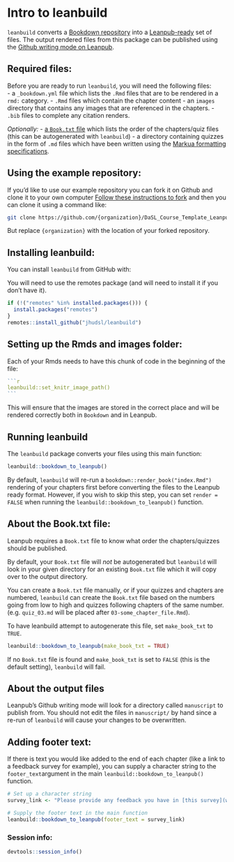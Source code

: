 
# Intro to leanbuild

`leanbuild` converts a [Bookdown repository](https://github.com/jtr13/bookdown-template) into a [Leanpub-ready](https://leanpub.com/) set of files.
The output rendered files from this package can be published using the [Github writing mode on Leanpub](https://leanpub.com/lfm/read#leanpub-auto-switching-writing-modes).

## Required files:

Before you are ready to run `leanbuild`, you will need the following files:  
- a `_bookdown.yml` file which lists the `.Rmd` files that are to be rendered in a `rmd: ` category.
- `.Rmd` files which contain the chapter content
- an `images` directory that contains any images that are referenced in the chapters.
- `.bib` files to complete any citation renders.

_Optionally:_
- [a `Book.txt` file](https://leanpub.com/lfm/read#leanpub-auto-booktxt-sampletxt-and-manuscript-files) which lists the order of the chapters/quiz files (this can be autogenerated with `leanbuild`)
- a directory containing quizzes in the form of `.md` files which have been written using the [Markua formatting specifications](https://leanpub.com/markua/read#leanpub-auto-quizzes-and-exercises).

## Using the example repository:

If you'd like to use our example repository you can fork it on Github and clone it to your own computer
[Follow these instructions to fork](https://docs.github.com/en/get-started/quickstart/fork-a-repo#forking-a-repository) and then you can clone it using a command like:  

```sh
git clone https://github.com/{organization}/DaSL_Course_Template_Leanpub.git
```
But replace `{organization}` with the location of your forked repository.


## Installing leanbuild:

You can install `leanbuild` from GitHub with:

You will need to use the remotes package (and will need to install it if you don't have it).
``` r
if (!("remotes" %in% installed.packages())) {
  install.packages("remotes")
}
remotes::install_github("jhudsl/leanbuild")
```

## Setting up the Rmds and images folder:

Each of your Rmds needs to have this chunk of code in the beginning of the file:

`````r
```r
leanbuild::set_knitr_image_path()
```
`````
This will ensure that the images are stored in the correct place and will be rendered correctly both in `Bookdown` and in Leanpub.


## Running leanbuild

The `leanbuild` package converts your files using this main function:

```r
leanbuild::bookdown_to_leanpub()
```

By default, `leanbuild` will re-run a `bookdown::render_book("index.Rmd")` rendering of your chapters first before converting the files to the Leanpub ready format.
However, if you wish to skip this step, you can set `render = FALSE` when running the `leanbuild::bookdown_to_leanpub()` function.

## About the Book.txt file:

Leanpub requires a `Book.txt` file to know what order the chapters/quizzes should be published.

By default, your `Book.txt` file will _not_ be autogenerated but `leanbuild` will look in your given directory for an existing `Book.txt` file which it will copy over to the output directory.

You can create a `Book.txt` file manually, or if your quizzes and chapters are numbered, `leanbuild` can create the `Book.txt` file based on the numbers going from low to high and quizzes following chapters of the same number.
(e.g. `quiz_03.md` will be placed after `03-some_chapter_file.Rmd`).

To have leanbuild attempt to autogenerate this file, set `make_book_txt` to `TRUE`.

```r
leanbuild::bookdown_to_leanpub(make_book_txt = TRUE)
```

If no `Book.txt` file is found and `make_book_txt` is set to `FALSE` (this is the default setting), `leanbuild` will fail.

## About the output files

Leanpub's Github writing mode will look for a directory called `manuscript` to publish from.
You should not edit the files in `manuscript/` by hand since a re-run of `leanbuild` will cause your changes to be overwritten.

## Adding footer text:

If there is text you would like added to the end of each chapter (like a link to a feedback survey for example), you can supply a character string to the `footer_text`argument in the main `leanbuild::bookdown_to_leanpub()` function.

```r
# Set up a character string
survey_link <- "Please provide any feedback you have in [this survey](www.some_link.org)"

# Supply the footer text in the main function
leanbuild::bookdown_to_leanpub(footer_text = survey_link)
```

### Session info:

```r
devtools::session_info()
```
